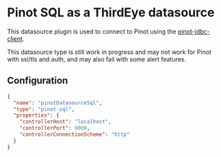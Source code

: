 
# Pinot SQL as a ThirdEye datasource

This datasource plugin is used to connect to Pinot using the [pinot-jdbc-client](https://docs.pinot.apache.org/users/clients/jdbc).

<Callout>
This datasource type is still work in progress and may not work for Pinot with ssl/tls and auth, and may also fail with some alert features.
</Callout>

## Configuration

```json
{
  "name": "pinotDatasourceSql",
  "type": "pinot-sql",
  "properties": {
    "controllerHost": "localhost",
    "controllerPort": 9000,
    "controllerConnectionScheme": "http"
  }
}
```
